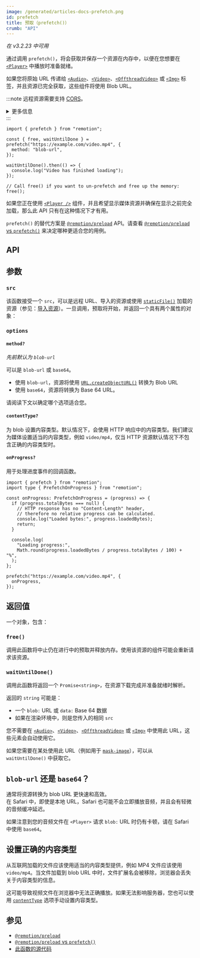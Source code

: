 ```yaml
---
image: /generated/articles-docs-prefetch.png
id: prefetch
title: 预取（prefetch()）
crumb: "API"
---
```


_在 v3.2.23 中可用_

通过调用 `prefetch()`，将会获取并保存一个资源在内存中，以便在您想要在 [`<Player>`](/docs/player) 中播放时准备就绪。

如果您将原始 URL 传递给 [`<Audio>`](/docs/audio)、[`<Video>`](/docs/video)、[`<OffthreadVideo>`](/docs/offthreadvideo) 或 [`<Img>`](/docs/img) 标签，并且资源已完全获取，这些组件将使用 Blob URL。

:::note
远程资源需要支持 [CORS](https://developer.mozilla.org/en-US/docs/Web/HTTP/CORS)。

<details>
<summary>更多信息</summary>
<ul>
<li>
Remotion 的原始地址通常是 <code>http://localhost:3000</code>，但如果在 Lambda 上渲染或端口繁忙，则可能会有所不同。
</li>
<li>
您可以在渲染期间 <a href="/docs/chromium-flags#--disable-web-security">禁用 CORS</a>。
</li>
</ul>
</details>
:::

```tsx twoslash
import { prefetch } from "remotion";

const { free, waitUntilDone } = prefetch("https://example.com/video.mp4", {
  method: "blob-url",
});

waitUntilDone().then(() => {
  console.log("Video has finished loading");
});

// Call free() if you want to un-prefetch and free up the memory:
free();
```

如果您正在使用 [`<Player />`](/docs/player) 组件，并且希望显示媒体资源并确保在显示之前完全加载，那么此 API 只有在这种情况下才有用。

`prefetch()` 的替代方案是 [`@remotion/preload`](/docs/preload) API。请查看 [`@remotion/preload` vs `prefetch()`](/docs/player/preloading#remotionpreload-vs-prefetch) 来决定哪种更适合您的用例。

## API

## 参数

### `src`

该函数接受一个 `src`，可以是远程 URL、导入的资源或使用 [`staticFile()`](/docs/staticfile) 加载的资源（参见：[导入资源](/docs/assets)）。一旦调用，预取将开始，并返回一个具有两个属性的对象：

### `options`

#### `method?`<AvailableFrom v="3.2.35" />

_先前默认为 `blob-url`_

可以是 `blob-url` 或 `base64`。

- 使用 `blob-url`，资源将使用 [`URL.createObjectURL()`](https://developer.mozilla.org/en-US/docs/Web/API/URL/createObjectURL) 转换为 Blob URL
- 使用 `base64`，资源将转换为 Base 64 URL。

请阅读下文以确定哪个选项适合您。

#### `contentType?`<AvailableFrom v="4.0.40" />

为 blob 设置内容类型。默认情况下，会使用 HTTP 响应中的内容类型。我们建议为媒体设置适当的内容类型，例如 `video/mp4`，仅当 HTTP 资源默认情况下不包含正确的内容类型时。

#### `onProgress?`<AvailableFrom v="4.0.85" />

用于处理进度事件的回调函数。

```tsx twoslash
import { prefetch } from "remotion";
import type { PrefetchOnProgress } from "remotion";

const onProgress: PrefetchOnProgress = (progress) => {
  if (progress.totalBytes === null) {
    // HTTP response has no "Content-Length" header,
    // therefore no relative progress can be calculated.
    console.log("Loaded bytes:", progress.loadedBytes);
    return;
  }

  console.log(
    "Loading progress:",
    Math.round(progress.loadedBytes / progress.totalBytes / 100) + "%",
  );
};

prefetch("https://example.com/video.mp4", {
  onProgress,
});
```

## 返回值

一个对象，包含：

### `free()`

调用此函数将中止仍在进行中的预取并释放内存。使用该资源的组件可能会重新请求该资源。

### `waitUntilDone()`

调用此函数将返回一个 `Promise<string>`，在资源下载完成并准备就绪时解析。

返回的 `string` 可能是：
- 一个 `blob:` URL 或 `data:` Base 64 数据
- 如果在渲染环境中，则是您传入的相同 `src`

您不需要在 [`<Audio>`](/docs/audio)、[`<Video>`](/docs/video)、[`<OffthreadVideo>`](/docs/offthreadvideo) 或 [`<Img>`](/docs/img) 中使用此 URL，这些元素会自动使用它。

如果您需要在某处使用此 URL（例如用于 [`mask-image`](/docs/troubleshooting/background-image)），可以从 `waitUntilDone()` 中获取它。

## `blob-url` 还是 `base64`？

通常将资源转换为 blob URL 更快速和高效。  
在 Safari 中，即使是本地 URL，Safari 也可能不会立即播放音频，并且会有轻微的音频缓冲延迟。

如果注意到您的音频文件在 `<Player>` 请求 `blob:` URL 时仍有卡顿，请在 Safari 中使用 `base64`。

## 设置正确的内容类型

从互联网加载的文件应该使用适当的内容类型提供，例如 MP4 文件应该使用 `video/mp4`。当文件加载到 blob URL 中时，文件扩展名会被移除，浏览器会丢失关于内容类型的信息。

这可能导致视频文件在浏览器中无法正确播放。如果无法影响服务器，您也可以使用 [`contentType`](#contenttype) 选项手动设置内容类型。

## 参见

- [`@remotion/preload`](/docs/preload)
- [`@remotion/preload` vs `prefetch()`](/docs/player/preloading#remotionpreload-vs-prefetch)
- [此函数的源代码](https://github.com/remotion-dev/remotion/blob/main/packages/core/src/prefetch.ts)
